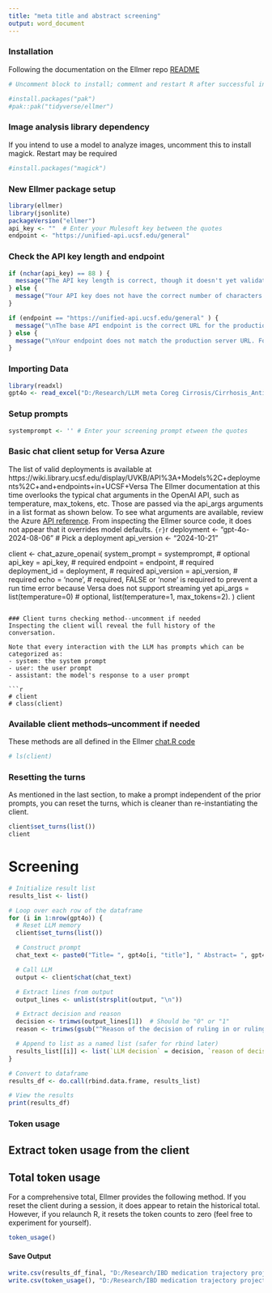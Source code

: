 ---
title: "meta title and abstract screening"
output: word_document
---

### Installation
Following the documentation on the Ellmer repo [README](https://github.com/tidyverse/ellmer/tree/693ba3f753ee01aba43d438d6243dbd8050d8822?tab=readme-ov-file#installation)
```{r}
# Uncomment block to install; comment and restart R after successful installation before proceeding

#install.packages("pak") 
#pak::pak("tidyverse/ellmer")
```

### Image analysis library dependency

If you intend to use a model to analyze images, uncomment this to install magick. Restart may be required
```{r}
#install.packages("magick")
```

### New Ellmer package setup
```{r}
library(ellmer)
library(jsonlite)
packageVersion("ellmer")
api_key <- ""  # Enter your Mulesoft key between the quotes
endpoint <- "https://unified-api.ucsf.edu/general" 
```

### Check the API key length and endpoint

```{r}
if (nchar(api_key) == 88 ) {
  message("The API key length is correct, though it doesn't yet validate that you've used the correct key. We need to test it in the next few cells.")
} else {
  message("Your API key does not have the correct number of characters. Ensure you have copied the entire key before pasting above.")
}

if (endpoint == "https://unified-api.ucsf.edu/general" ) {
  message("\nThe base API endpoint is the correct URL for the production server.")
} else {
  message("\nYour endpoint does not match the production server URL. Found this instead: ", endpoint)
}
```
### Importing Data
```{r}
library(readxl)
gpt4o <- read_excel("D:/Research/LLM meta Coreg Cirrosis/Cirrhosis_Anticoagulation/All manual screening.xlsx")
```

### Setup prompts
```{r}
systemprompt <- '' # Enter your screening prompt etween the quotes

```

### Basic chat client setup for Versa Azure
The list of valid deployments is available at https://wiki.library.ucsf.edu/display/UVKB/API%3A+Models%2C+deployments%2C+and+endpoints+in+UCSF+Versa
The Ellmer documentation at this time overlooks the typical chat arguments in the OpenAI API, such as temperature, max_tokens, etc. Those are passed via the api_args arguments in a list format as shown below. To see what arguments are available, review the Azure [API reference](https://learn.microsoft.com/en-us/azure/ai-services/openai/reference#request-body). From inspecting the Ellmer source code, it does not appear that it overrides model defaults. ```{r}
```{r}
deployment <- "gpt-4o-2024-08-06" # Pick a deployment
api_version <- "2024-10-21" 

client <- chat_azure_openai(
  system_prompt = systemprompt, # optional
  api_key = api_key,  # required
  endpoint = endpoint,  # required
  deployment_id = deployment,  # required
  api_version = api_version,  # required
  echo = 'none', # required, FALSE or 'none' is required to prevent a run time error because Versa does not support streaming yet
  api_args = list(temperature=0)  # optional, list(temperature=1, max_tokens=2). 
)
client
```

### Client turns checking method--uncomment if needed
Inspecting the client will reveal the full history of the conversation.

Note that every interaction with the LLM has prompts which can be categorized as:
- system: the system prompt
- user: the user prompt
- assistant: the model's response to a user prompt

```{r}
# client
# class(client)
```

### Available client methods--uncomment if needed

These methods are all defined in the Ellmer [chat.R code](https://github.com/tidyverse/ellmer/blob/main/R/chat.R)

```{r}
# ls(client)
```

### Resetting the turns

As mentioned in the last section, to make a prompt independent of the prior prompts, you can reset the turns, which is cleaner than re-instantiating the client.
```{r}
client$set_turns(list())
client
```
# Screening
```{r}
# Initialize result list
results_list <- list()

# Loop over each row of the dataframe
for (i in 1:nrow(gpt4o)) {
  # Reset LLM memory
  client$set_turns(list())

  # Construct prompt
  chat_text <- paste0("Title= ", gpt4o[i, "title"], " Abstract= ", gpt4o[i, "abstract"], collapse = "")

  # Call LLM
  output <- client$chat(chat_text)

  # Extract lines from output
  output_lines <- unlist(strsplit(output, "\n"))

  # Extract decision and reason
  decision <- trimws(output_lines[1])  # Should be "0" or "1"
  reason <- trimws(gsub("^Reason of the decision of ruling in or ruling out:\\s*", "", output_lines[2]))

  # Append to list as a named list (safer for rbind later)
  results_list[[i]] <- list(`LLM decision` = decision, `reason of decision` = reason)
}

# Convert to dataframe
results_df <- do.call(rbind.data.frame, results_list)

# View the results
print(results_df)
```
### Token usage
## Extract token usage from the client
## Total token usage
For a comprehensive total, Ellmer provides the following method. If you reset the client during a session, it does appear to retain the historical total. However, if you relaunch R, it resets the token counts to zero (feel free to experiment for yourself).
```{r}
token_usage()
```


#### Save Output
```{r}
write.csv(results_df_final, "D:/Research/IBD medication trajectory project/Output/7.22.2025/IfStartedUCSF_no13.32.46.csv", row.names = FALSE)
write.csv(token_usage(), "D:/Research/IBD medication trajectory project/Data/CDW/Note/date from note_token_secondround.csv", row.names = FALSE)
```